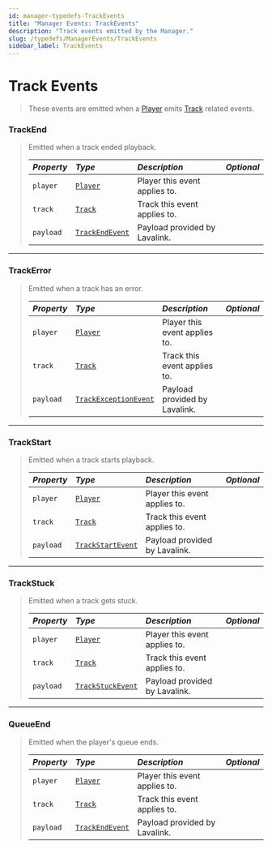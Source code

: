 ```yaml
---
id: manager-typedefs-TrackEvents
title: "Manager Events: TrackEvents"
description: "Track events emitted by the Manager."
slug: /typedefs/ManagerEvents/TrackEvents
sidebar_label: TrackEvents
---
```


# Track Events

> These events are emitted when a [Player](../../Classes/Player.mdx) emits [Track](../Track.mdx) related events.  

### TrackEnd

> Emitted when a track ended playback.
> 
> | <i className="fa-solid fa-hashtag"/> Property | <i className="fa-solid fa-font"/> Type                           | <i className="fa-solid fa-list"/> Description  | <i className="fa-solid fa-flask"/> Optional |
> |:----------------------------------------------|:-----------------------------------------------------------------|:-----------------------------------------------|:-------------------------------------------:|
> | `player`                                      | [`Player`](../../Classes/Player.mdx)                             | Player this event applies to.                  | <i className="fa-solid fa-xmark"/>          |
> | `track`                                       | [`Track`](../Track.mdx)                                          | Track this event applies to.                   | <i className="fa-solid fa-xmark"/>          |
> | `payload`                                     | [`TrackEndEvent`](../PlayerEvents/TrackEvents.mdx#trackendevent) | Payload provided by Lavalink.                  | <i className="fa-solid fa-xmark"/>          |

---

### TrackError

> Emitted when a track has an error.
> 
> | <i className="fa-solid fa-hashtag"/> Property | <i className="fa-solid fa-font"/> Type                                       | <i className="fa-solid fa-list"/> Description | <i className="fa-solid fa-flask"/> Optional |
> |:----------------------------------------------|:-----------------------------------------------------------------------------|:----------------------------------------------|:-------------------------------------------:|
> | `player`                                      | [`Player`](../../Classes/Player.mdx)                                         | Player this event applies to.                 | <i className="fa-solid fa-xmark"/>          |
> | `track`                                       | [`Track`](../Track.mdx)                                                      | Track this event applies to.                  | <i className="fa-solid fa-xmark"/>          |
> | `payload`                                     | [`TrackExceptionEvent`](../PlayerEvents/TrackEvents.mdx#trackexceptionevent) | Payload provided by Lavalink.                 | <i className="fa-solid fa-xmark"/>          |


---

### TrackStart

> Emitted when a track starts playback.
> 
> | <i className="fa-solid fa-hashtag"/> Property | <i className="fa-solid fa-font"/> Type                               | <i className="fa-solid fa-list"/> Description | <i className="fa-solid fa-flask"/> Optional |
> |:----------------------------------------------|:---------------------------------------------------------------------|:----------------------------------------------|:-------------------------------------------:|
> | `player`                                      | [`Player`](../../Classes/Player.mdx)                                 | Player this event applies to.                 | <i className="fa-solid fa-xmark"/>          |
> | `track`                                       | [`Track`](../Track.mdx)                                              | Track this event applies to.                  | <i className="fa-solid fa-xmark"/>          |
> | `payload`                                     | [`TrackStartEvent`](../PlayerEvents/TrackEvents.mdx#trackstartevent) | Payload provided by Lavalink.                 | <i className="fa-solid fa-xmark"/>          |

---

### TrackStuck

> Emitted when a track gets stuck.
> 
> | <i className="fa-solid fa-hashtag"/> Property | <i className="fa-solid fa-font"/> Type                               | <i className="fa-solid fa-list"/> Description | <i className="fa-solid fa-flask"/> Optional |
> |:----------------------------------------------|:---------------------------------------------------------------------|:----------------------------------------------|:-------------------------------------------:|
> | `player`                                      | [`Player`](../../Classes/Player.mdx)                                 | Player this event applies to.                 | <i className="fa-solid fa-xmark"/>          |
> | `track`                                       | [`Track`](../Track.mdx)                                              | Track this event applies to.                  | <i className="fa-solid fa-xmark"/>          |
> | `payload`                                     | [`TrackStuckEvent`](../PlayerEvents/TrackEvents.mdx#trackstuckevent) | Payload provided by Lavalink.                 | <i className="fa-solid fa-xmark"/>          |

---

### QueueEnd

> Emitted when the player's queue ends. 
> 
> | <i className="fa-solid fa-hashtag"/> Property | <i className="fa-solid fa-font"/> Type                           | <i className="fa-solid fa-list"/> Description | <i className="fa-solid fa-flask"/> Optional |
> |:----------------------------------------------|:-----------------------------------------------------------------|:----------------------------------------------|:-------------------------------------------:|
> | `player`                                      | [`Player`](../../Classes/Player.mdx)                             | Player this event applies to.                 | <i className="fa-solid fa-xmark"/>          |
> | `track`                                       | [`Track`](../Track.mdx)                                          | Track this event applies to.                  | <i className="fa-solid fa-xmark"/>          |
> | `payload`                                     | [`TrackEndEvent`](../PlayerEvents/TrackEvents.mdx#trackendevent) | Payload provided by Lavalink.                 | <i className="fa-solid fa-xmark"/>          |
